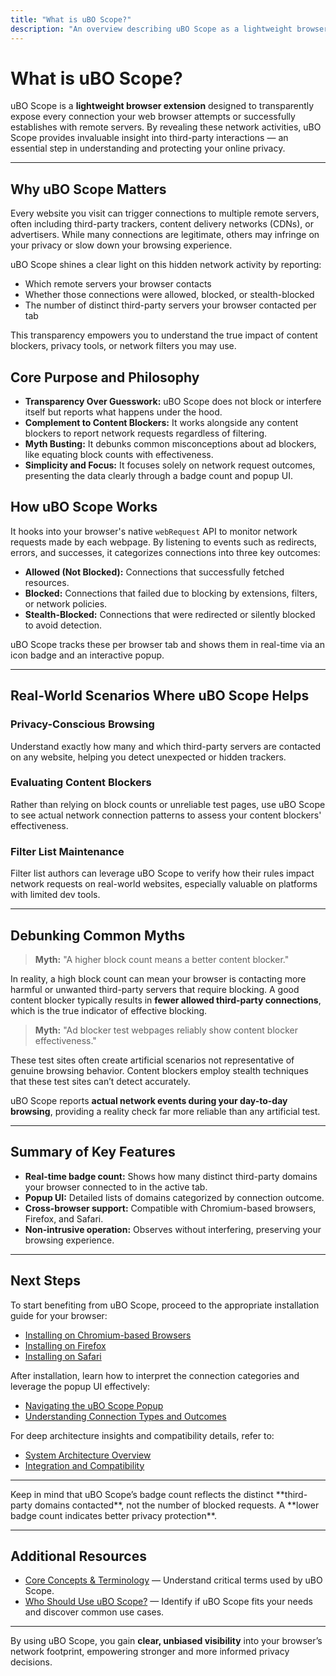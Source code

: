 ```yaml
---
title: "What is uBO Scope?"
description: "An overview describing uBO Scope as a lightweight browser extension that reveals all attempted or successful remote server connections in your web browser. Highlights its role in privacy, debunking ad-blocking myths, and empowering both general users and filter list maintainers."
---
```


# What is uBO Scope?

uBO Scope is a **lightweight browser extension** designed to transparently expose every connection your web browser attempts or successfully establishes with remote servers. By revealing these network activities, uBO Scope provides invaluable insight into third-party interactions — an essential step in understanding and protecting your online privacy.

---

## Why uBO Scope Matters

Every website you visit can trigger connections to multiple remote servers, often including third-party trackers, content delivery networks (CDNs), or advertisers. While many connections are legitimate, others may infringe on your privacy or slow down your browsing experience.

uBO Scope shines a clear light on this hidden network activity by reporting:

- Which remote servers your browser contacts
- Whether those connections were allowed, blocked, or stealth-blocked
- The number of distinct third-party servers your browser contacted per tab

This transparency empowers you to understand the true impact of content blockers, privacy tools, or network filters you may use.

## Core Purpose and Philosophy

- **Transparency Over Guesswork:** uBO Scope does not block or interfere itself but reports what happens under the hood.
- **Complement to Content Blockers:** It works alongside any content blockers to report network requests regardless of filtering.
- **Myth Busting:** It debunks common misconceptions about ad blockers, like equating block counts with effectiveness.
- **Simplicity and Focus:** It focuses solely on network request outcomes, presenting the data clearly through a badge count and popup UI.

## How uBO Scope Works

It hooks into your browser's native `webRequest` API to monitor network requests made by each webpage. By listening to events such as redirects, errors, and successes, it categorizes connections into three key outcomes:

- **Allowed (Not Blocked):** Connections that successfully fetched resources.
- **Blocked:** Connections that failed due to blocking by extensions, filters, or network policies.
- **Stealth-Blocked:** Connections that were redirected or silently blocked to avoid detection.

uBO Scope tracks these per browser tab and shows them in real-time via an icon badge and an interactive popup.

---

## Real-World Scenarios Where uBO Scope Helps

### Privacy-Conscious Browsing
Understand exactly how many and which third-party servers are contacted on any website, helping you detect unexpected or hidden trackers.

### Evaluating Content Blockers
Rather than relying on block counts or unreliable test pages, use uBO Scope to see actual network connection patterns to assess your content blockers' effectiveness.

### Filter List Maintenance
Filter list authors can leverage uBO Scope to verify how their rules impact network requests on real-world websites, especially valuable on platforms with limited dev tools.

---

## Debunking Common Myths

> **Myth:** "A higher block count means a better content blocker."

In reality, a high block count can mean your browser is contacting more harmful or unwanted third-party servers that require blocking. A good content blocker typically results in **fewer allowed third-party connections**, which is the true indicator of effective blocking.

> **Myth:** "Ad blocker test webpages reliably show content blocker effectiveness."

These test sites often create artificial scenarios not representative of genuine browsing behavior. Content blockers employ stealth techniques that these test sites can’t detect accurately.

uBO Scope reports **actual network events during your day-to-day browsing**, providing a reality check far more reliable than any artificial test.

---

## Summary of Key Features

- **Real-time badge count:** Shows how many distinct third-party domains your browser connected to in the active tab.
- **Popup UI:** Detailed lists of domains categorized by connection outcome.
- **Cross-browser support:** Compatible with Chromium-based browsers, Firefox, and Safari.
- **Non-intrusive operation:** Observes without interfering, preserving your browsing experience.

---

## Next Steps

To start benefiting from uBO Scope, proceed to the appropriate installation guide for your browser:

- [Installing on Chromium-based Browsers](/getting-started/installation-and-setup/install-on-chromium)
- [Installing on Firefox](/getting-started/installation-and-setup/install-on-firefox)
- [Installing on Safari](/getting-started/installation-and-setup/install-on-safari)

After installation, learn how to interpret the connection categories and leverage the popup UI effectively:

- [Navigating the uBO Scope Popup](/guides/group-getting-started/page-navigating-popup-ui)
- [Understanding Connection Types and Outcomes](/guides/group-interpreting-results/page-understanding-connections)

For deep architecture insights and compatibility details, refer to:

- [System Architecture Overview](/overview/how-it-works-and-architecture/system-architecture-overview)
- [Integration and Compatibility](/overview/how-it-works-and-architecture/integration-and-compatibility)

---

<Tip>
Keep in mind that uBO Scope’s badge count reflects the distinct **third-party domains contacted**, not the number of blocked requests. A **lower badge count indicates better privacy protection**.
</Tip>

---

## Additional Resources

- [Core Concepts & Terminology](/overview/product-intro-and-basics/core-concepts-and-terminology) — Understand critical terms used by uBO Scope.
- [Who Should Use uBO Scope?](/overview/product-intro-and-basics/target-audience-and-use-cases) — Identify if uBO Scope fits your needs and discover common use cases.

---

By using uBO Scope, you gain **clear, unbiased visibility** into your browser’s network footprint, empowering stronger and more informed privacy decisions.